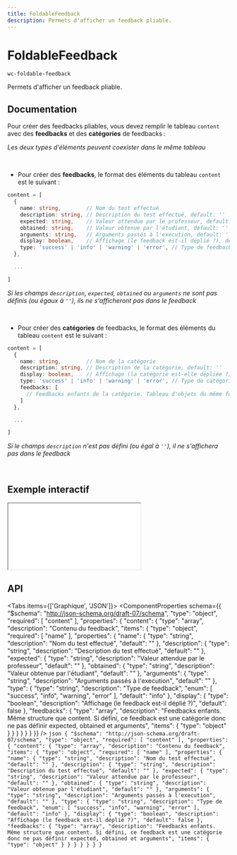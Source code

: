 ```yaml
---
title: FoldableFeedback
description: Permets d'afficher un feedback pliable.
---
```



# FoldableFeedback

`wc-foldable-feedback`

Permets d'afficher un feedback pliable.

## Documentation

Pour créer des feedbacks pliables, vous devez remplir le tableau `content` avec des
**feedbacks** et des **catégories** de feedbacks :

_Les deux types d'éléments peuvent coexister dans le même tableau_

<br />

- Pour créer des **feedbacks**, le format des éléments du tableau `content` est le suivant :

```typescript
content = [
  {
    name: string,        // Nom du test effectué
    description: string, // Description du test effectué, default: ''
    expected: string,    // Valeur attendue par le professeur, default: ''
    obtained: string,    // Valeur obtenue par l'étudiant, default: ''
    arguments: string,   // Arguments passés à l'execution, default: ''
    display: boolean,    // Affichage (le feedback est-il déplié ?), default: false
    type: 'success' | 'info' | 'warning' | 'error', // Type de feedback, default: info
  },

  ...

]
```

_Si les champs `description`, `expected`, `obtained` ou `arguments` ne sont pas définis (ou égaux à `''`),
ils ne s'afficheront pas dans le feedback_

<br />

- Pour créer des **catégories** de feedbacks, le format des éléments du tableau `content` est le suivant :

```typescript
content = [
  {
    name: string,        // Nom de la catégorie
    description: string, // Description de la catégorie, default: ''
    display: boolean,    // Affichage (la catégorie est-elle dépliée ?), default: false
    type: 'success' | 'info' | 'warning' | 'error', // Type de catégorie, default: info
    feedbacks: [
      // Feedbacks enfants de la catégorie. Tableau d'objets du même format que ceux de content
    ]
  },

  ...

]
```

_Si le champs `description` n'est pas défini (ou égal à `''`), il ne s'affichera pas dans le feedback_

<br />

## Exemple interactif

<iframe
  src={useAbsoluteUrl('playground/components/wc-foldable-feedback')}
  style={{ width: '100%', height: '700px', border: 'none' }}
></iframe>

## API

<Tabs items={['Graphique', 'JSON']}>
  <Tab>
    <ComponentProperties schema={{
  "$schema": "http://json-schema.org/draft-07/schema",
  "type": "object",
  "required": [
    "content"
  ],
  "properties": {
    "content": {
      "type": "array",
      "description": "Contenu du feedback",
      "items": {
        "type": "object",
        "required": [
          "name"
        ],
        "properties": {
          "name": {
            "type": "string",
            "description": "Nom du test effectué",
            "default": ""
          },
          "description": {
            "type": "string",
            "description": "Description du test effectué",
            "default": ""
          },
          "expected": {
            "type": "string",
            "description": "Valeur attendue par le professeur",
            "default": ""
          },
          "obtained": {
            "type": "string",
            "description": "Valeur obtenue par l'étudiant",
            "default": ""
          },
          "arguments": {
            "type": "string",
            "description": "Arguments passés à l'execution",
            "default": ""
          },
          "type": {
            "type": "string",
            "description": "Type de feedback",
            "enum": [
              "success",
              "info",
              "warning",
              "error"
            ],
            "default": "info"
          },
          "display": {
            "type": "boolean",
            "description": "Affichage (le feedback est-il déplié ?)",
            "default": false
          },
          "feedbacks": {
            "type": "array",
            "description": "Feedbacks enfants. Même structure que content. Si défini, ce feedback est une catégorie donc ne pas définir expected, obtained et arguments",
            "items": {
              "type": "object"
            }
          }
        }
      }
    }
  }
}} />
  </Tab>
  <Tab>
    ```json
    {
  "$schema": "http://json-schema.org/draft-07/schema",
  "type": "object",
  "required": [
    "content"
  ],
  "properties": {
    "content": {
      "type": "array",
      "description": "Contenu du feedback",
      "items": {
        "type": "object",
        "required": [
          "name"
        ],
        "properties": {
          "name": {
            "type": "string",
            "description": "Nom du test effectué",
            "default": ""
          },
          "description": {
            "type": "string",
            "description": "Description du test effectué",
            "default": ""
          },
          "expected": {
            "type": "string",
            "description": "Valeur attendue par le professeur",
            "default": ""
          },
          "obtained": {
            "type": "string",
            "description": "Valeur obtenue par l'étudiant",
            "default": ""
          },
          "arguments": {
            "type": "string",
            "description": "Arguments passés à l'execution",
            "default": ""
          },
          "type": {
            "type": "string",
            "description": "Type de feedback",
            "enum": [
              "success",
              "info",
              "warning",
              "error"
            ],
            "default": "info"
          },
          "display": {
            "type": "boolean",
            "description": "Affichage (le feedback est-il déplié ?)",
            "default": false
          },
          "feedbacks": {
            "type": "array",
            "description": "Feedbacks enfants. Même structure que content. Si défini, ce feedback est une catégorie donc ne pas définir expected, obtained et arguments",
            "items": {
              "type": "object"
            }
          }
        }
      }
    }
  }
}
    ```
  </Tab>
</Tabs>
